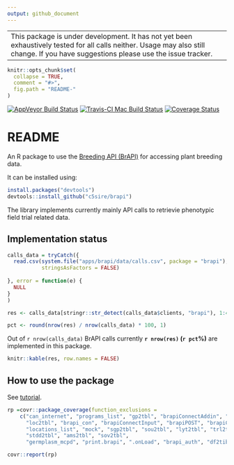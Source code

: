 ```yaml
---
output: github_document
---
```



<!-- README.md is generated from README.Rmd. Please edit that file -->

--------------------------------------------------------------
This package is under development. It has not yet been exhaustively tested for all calls neither. Usage may also still change. If you have suggestions please use the issue tracker.
------------------------------------------------------------------------

```r
knitr::opts_chunk$set(
  collapse = TRUE,
  comment = "#>",
  fig.path = "README-"
)
```
[![AppVeyor Build Status](https://ci.appveyor.com/api/projects/status/github/c5sire/brapi?branch=master&svg=true)](https://ci.appveyor.com/project/c5sire/brapi)
[![Travis-CI Mac Build Status](https://travis-ci.org/c5sire/brapi.svg?branch=master&label=Mac%20OSX)](https://travis-ci.org/c5sire/brapi)
[![Coverage Status](https://img.shields.io/codecov/c/github/c5sire/brapi/master.svg)](https://codecov.io/github/c5sire/brapi?branch=master)

# README

An R package to use the [Breeding API (BrAPI)](http://docs.brapi.apiary.io) for accessing plant breeding data.

It can be installed using:

```r
install.packages("devtools")
devtools::install_github("c5sire/brapi")
```

The library implements currently mainly API calls to retrievie phenotypic field trial related data.

## Implementation status

```r
calls_data = tryCatch({
  read.csv(system.file("apps/brapi/data/calls.csv", package = "brapi"),
           stringsAsFactors = FALSE)
  
}, error = function(e) {
  NULL
}
)

res <- calls_data[stringr::str_detect(calls_data$clients, "brapi"), 1:4]

pct <- round(nrow(res) / nrow(calls_data) * 100, 1)
```

Out of `r nrow(calls_data)` BrAPI calls currently **`r nrow(res)` (`r pct`%)** are implemented in this package.

```r
knitr::kable(res, row.names = FALSE)

```



## How to use the package

See [tutorial](https://github.com/c5sire/brapi/blob/master/vignettes/tutorial.md).


```r
rp =covr::package_coverage(function_exclusions =
    c("can_internet", "programs_list", "gp2tbl", "brapiConnectAddin", "mk2tbl",
      "loc2tbl", "brapi_con", "brapiConnectInput", "brapiPOST", "brapiConnect",
      "locations_list", "mock", "sgp2tbl", "sou2tbl", "lyt2tbl", "trl2tbl",
      "stdd2tbl", "ams2tbl", "sov2tbl",
      "germplasm_mcpd", "print.brapi", ".onLoad", "brapi_auth", "df2tibble"))

covr::report(rp)

```




